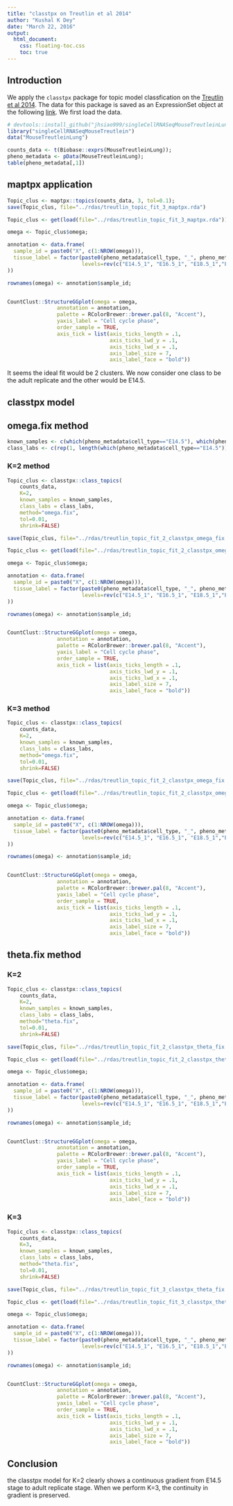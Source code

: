```yaml
---
title: "classtpx on Treutlin et al 2014"
author: "Kushal K Dey"
date: "March 22, 2016"
output: 
  html_document:
    css: floating-toc.css
    toc: true
---
```


## Introduction

We apply the `classtpx` package for topic model classfication on the [Treutlin et al 2014](http://www.ncbi.nlm.nih.gov/pmc/articles/PMC4145853/pdf/nihms568867.pdf). The data for this package is saved as an ExpressionSet object at the following [link](https://github.com/jhsiao999/singleCellRNASeqMouseTreutleinLung). We first load the data.

```r
# devtools::install_github("jhsiao999/singleCellRNASeqMouseTreutleinLung", force=TRUE)
library("singleCellRNASeqMouseTreutlein")
data("MouseTreutleinLung")
```

```r
counts_data <- t(Biobase::exprs(MouseTreutleinLung));
pheno_metadata <- pData(MouseTreutleinLung);
table(pheno_metadata[,1])
```

## maptpx application

```r
Topic_clus <- maptpx::topics(counts_data, 3, tol=0.1);
save(Topic_clus, file="../rdas/treutlin_topic_fit_3_maptpx.rda")
```

```r
Topic_clus <- get(load(file="../rdas/treutlin_topic_fit_3_maptpx.rda"))

omega <- Topic_clus$omega;

annotation <- data.frame(
  sample_id = paste0("X", c(1:NROW(omega))),
  tissue_label = factor(paste0(pheno_metadata$cell_type, "_", pheno_metadata$replicate),
                        levels=rev(c("E14.5_1", "E16.5_1", "E18.5_1","E18.5_2","E18.5_3","adult_replicate"))
))

rownames(omega) <- annotation$sample_id;


CountClust::StructureGGplot(omega = omega,
                annotation = annotation,
                palette = RColorBrewer::brewer.pal(8, "Accent"),
                yaxis_label = "Cell cycle phase",
                order_sample = TRUE,
                axis_tick = list(axis_ticks_length = .1,
                                 axis_ticks_lwd_y = .1,
                                 axis_ticks_lwd_x = .1,
                                 axis_label_size = 7,
                                 axis_label_face = "bold"))
```

It seems the ideal fit would be $2$ clusters. We now consider one class to be the adult replicate and the other would be E14.5.

## classtpx model

## omega.fix method 


```r
known_samples <- c(which(pheno_metadata$cell_type=="E14.5"), which(pheno_metadata$cell_type=="adult"));
class_labs <- c(rep(1, length(which(pheno_metadata$cell_type=="E14.5"))), rep(2,length(which(pheno_metadata$cell_type=="adult"))));
```

### K=2 method

```r
Topic_clus <- classtpx::class_topics(
    counts_data, 
    K=2, 
    known_samples = known_samples,
    class_labs = class_labs,
    method="omega.fix",
    tol=0.01,
    shrink=FALSE)

save(Topic_clus, file="../rdas/treutlin_topic_fit_2_classtpx_omega_fix.rda")
```

```r
Topic_clus <- get(load(file="../rdas/treutlin_topic_fit_2_classtpx_omega_fix.rda"))

omega <- Topic_clus$omega;

annotation <- data.frame(
  sample_id = paste0("X", c(1:NROW(omega))),
  tissue_label = factor(paste0(pheno_metadata$cell_type, "_", pheno_metadata$replicate),
                        levels=rev(c("E14.5_1", "E16.5_1", "E18.5_1","E18.5_2","E18.5_3","adult_replicate"))
))

rownames(omega) <- annotation$sample_id;


CountClust::StructureGGplot(omega = omega,
                annotation = annotation,
                palette = RColorBrewer::brewer.pal(8, "Accent"),
                yaxis_label = "Cell cycle phase",
                order_sample = TRUE,
                axis_tick = list(axis_ticks_length = .1,
                                 axis_ticks_lwd_y = .1,
                                 axis_ticks_lwd_x = .1,
                                 axis_label_size = 7,
                                 axis_label_face = "bold"))
```


### K=3 method

```r
Topic_clus <- classtpx::class_topics(
    counts_data, 
    K=2, 
    known_samples = known_samples,
    class_labs = class_labs,
    method="omega.fix",
    tol=0.01,
    shrink=FALSE)

save(Topic_clus, file="../rdas/treutlin_topic_fit_2_classtpx_omega_fix.rda")
```

```r
Topic_clus <- get(load(file="../rdas/treutlin_topic_fit_2_classtpx_omega_fix.rda"))

omega <- Topic_clus$omega;

annotation <- data.frame(
  sample_id = paste0("X", c(1:NROW(omega))),
  tissue_label = factor(paste0(pheno_metadata$cell_type, "_", pheno_metadata$replicate),
                        levels=rev(c("E14.5_1", "E16.5_1", "E18.5_1","E18.5_2","E18.5_3","adult_replicate"))
))

rownames(omega) <- annotation$sample_id;


CountClust::StructureGGplot(omega = omega,
                annotation = annotation,
                palette = RColorBrewer::brewer.pal(8, "Accent"),
                yaxis_label = "Cell cycle phase",
                order_sample = TRUE,
                axis_tick = list(axis_ticks_length = .1,
                                 axis_ticks_lwd_y = .1,
                                 axis_ticks_lwd_x = .1,
                                 axis_label_size = 7,
                                 axis_label_face = "bold"))
```

## theta.fix method

### K=2

```r
Topic_clus <- classtpx::class_topics(
    counts_data, 
    K=2, 
    known_samples = known_samples,
    class_labs = class_labs,
    method="theta.fix",
    tol=0.01,
    shrink=FALSE)

save(Topic_clus, file="../rdas/treutlin_topic_fit_2_classtpx_theta_fix.rda")
```

```r
Topic_clus <- get(load(file="../rdas/treutlin_topic_fit_2_classtpx_theta_fix.rda"))

omega <- Topic_clus$omega;

annotation <- data.frame(
  sample_id = paste0("X", c(1:NROW(omega))),
  tissue_label = factor(paste0(pheno_metadata$cell_type, "_", pheno_metadata$replicate),
                        levels=rev(c("E14.5_1", "E16.5_1", "E18.5_1","E18.5_2","E18.5_3","adult_replicate"))
))

rownames(omega) <- annotation$sample_id;


CountClust::StructureGGplot(omega = omega,
                annotation = annotation,
                palette = RColorBrewer::brewer.pal(8, "Accent"),
                yaxis_label = "Cell cycle phase",
                order_sample = TRUE,
                axis_tick = list(axis_ticks_length = .1,
                                 axis_ticks_lwd_y = .1,
                                 axis_ticks_lwd_x = .1,
                                 axis_label_size = 7,
                                 axis_label_face = "bold"))
```

### K=3

```r
Topic_clus <- classtpx::class_topics(
    counts_data, 
    K=3, 
    known_samples = known_samples,
    class_labs = class_labs,
    method="theta.fix",
    tol=0.01,
    shrink=FALSE)

save(Topic_clus, file="../rdas/treutlin_topic_fit_3_classtpx_theta_fix.rda")
```

```r
Topic_clus <- get(load(file="../rdas/treutlin_topic_fit_3_classtpx_theta_fix.rda"))

omega <- Topic_clus$omega;

annotation <- data.frame(
  sample_id = paste0("X", c(1:NROW(omega))),
  tissue_label = factor(paste0(pheno_metadata$cell_type, "_", pheno_metadata$replicate),
                        levels=rev(c("E14.5_1", "E16.5_1", "E18.5_1","E18.5_2","E18.5_3","adult_replicate"))
))

rownames(omega) <- annotation$sample_id;


CountClust::StructureGGplot(omega = omega,
                annotation = annotation,
                palette = RColorBrewer::brewer.pal(8, "Accent"),
                yaxis_label = "Cell cycle phase",
                order_sample = TRUE,
                axis_tick = list(axis_ticks_length = .1,
                                 axis_ticks_lwd_y = .1,
                                 axis_ticks_lwd_x = .1,
                                 axis_label_size = 7,
                                 axis_label_face = "bold"))
```

## Conclusion

the classtpx model for K=2 clearly shows a continuous gradient from E14.5 stage to adult replicate stage. When we perform K=3, the continuity in gradient is preserved.

